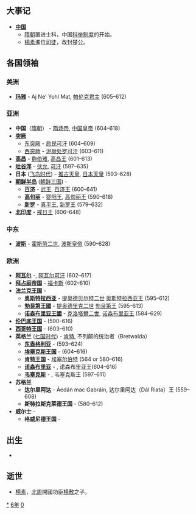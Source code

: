 {{yearTOC|606|高昌'''[[延和_(麴伯雅)|延和]]五年'''；隋'''[[大業_(年號)|大业]]二年'''；新罗'''[[建福_(新羅真平王)|建福]]二十三年'''}}

== 大事记 ==
* '''[[中国|中国]]'''
** [[隋朝|隋朝]]置进士科，中国[[科举制度|科举制度]]的开始。
** [[楊素|楊素]]進位[[司徒|司徒]]，改封楚公。

== 各国领袖 ==
=== 美洲 ===
*'''[[玛雅文明|玛雅]]''' - Aj Ne' Yohl Mat, [[帕伦克|帕伦克君主]] (605–612)
===亚洲===
*'''中国'''（[[隋朝|隋朝]]） - [[隋炀帝|隋炀帝]], [[隋朝君主列表|中国皇帝]] (604–618)
*'''[[突厥|突厥]]'''
**[[东突厥|东突厥]] - [[启民可汗|启民可汗]] (604–609)
**[[西突厥|西突厥]] - [[泥厥处罗可汗|泥厥处罗可汗]] (603–611)
*'''[[高昌|高昌]]''' - [[麴伯雅|麴伯雅]], [[麴氏高昌|高昌王]] (601–613)
*'''[[吐谷浑|吐谷浑]]''' - [[伏允|伏允]], [[吐谷浑首领列表|可汗]] (597–635)
*'''日本''' ([[飞鸟时代|飞鸟时代]]) - [[推古天皇|推古天皇]], [[日本天皇|日本天皇]] (593–628)
*'''[[朝鲜半岛|朝鲜半岛]]''' ([[朝鲜三国|朝鲜三国]]) -
**'''[[百济|百济]]''' - [[百济武王|武王]], [[百济君主列表|百济王]] (600–641)
**'''[[高句丽|高句丽]]''' - [[婴阳王|婴阳王]], [[高句丽君主列表|高句丽王]] (590–618)
**'''[[新罗|新罗]]''' - [[真平王|真平王]], [[新罗君主列表|新罗王]] (579–632)
*'''[[北印度|北印度]]''' - [[戒日王|戒日王]] (606–648)

===中东===
*'''[[波斯|波斯]]''' - [[霍斯劳二世|霍斯劳二世]], [[萨珊王朝|波斯皇帝]] (590–628)

===欧洲===
*'''[[阿瓦尔人|阿瓦尔]]''' -{{link-en|巴颜二世|Bayan II}}, [[可汗|阿瓦尔可汗]] (602–617)
*'''[[拜占庭帝国|拜占庭帝国]]''' - [[福卡斯|福卡斯]] (602–610)
*'''[[法兰克王国|法兰克王国]]''' - 
**'''[[奥斯特拉西亚|奥斯特拉西亚]]''' - [[提奥德贝尔特二世|提奥德贝尔特二世]] [[墨洛温王朝|奥斯特拉西亚王]] (595–612)
**'''[[勃艮第|勃艮第王國]]''' - [[提乌德里克二世|提奥德里克二世]] [[墨洛温王朝|勃艮第王]] (595–613)
**'''[[紐斯特利亞|诺森布里亚王國]]''' - [[克洛泰尔二世|克洛塔爾二世]], [[墨洛温王朝|诺森布里亚王]] (584–629)
*'''[[伦巴底人|伦巴底王国]]''' - {{link-en|阿吉卢尔夫|Agilulf}} (590–616)
*'''[[西哥特王国|西哥特王国]]''' - {{link-en|维特里克|Witteric}} (603–610)
*'''英格兰''' ([[七国时代|七国时代]]) - [[埃塞尔伯特_(肯特王国)|肯特]], 不列颠的统治者（Bretwalda）
**'''[[东盎格利亚|东盎格利亚]]''' - {{link-en|雷德沃尔德|Raedwald of East Anglia}} (593–624)
**'''[[埃塞克斯王国|埃塞克斯王国]]''' - {{link-en|萨伯赫特|Sæberht of Essex}} (604–616)
**'''[[肯特王国|肯特王国]]''' - [[埃塞尔伯特_(肯特王国)|埃塞尔伯特]] (564 or 580–616)
**'''[[诺森布里亚|诺森布里亚]]''' - {{link-en|埃特尔弗里特|Aethelfrith of Northumbria}}, 诺森布里亚王(604–616)
**'''[[韦塞克斯|韦塞克斯]]''' - {{link-en|切奥尔乌尔夫|Ceolwulf of Wessex}}, 韦塞克斯王 (597–611)
*'''苏格兰'''
**'''达尔里阿达''' - Áedán mac Gabráin, 达尔里阿达（Dál Riata）王 (559–608)
**'''斯特拉斯克莱德王国''' - {{link-en|赖泽赫·哈尔|Rhydderch Hael}} (580–612)
*'''威尔士''' -
**'''格威尼德王国''' - 

== 出生 ==
*

== 逝世 ==
{{Wikisource year mention}}
*[[楊素|楊素]]，[[北周|北周]]開國功臣[[楊敷_(北朝)|楊敷]]之子。

[[Category:606年|*]]
[[Category:600年代|6年]]
[[Category:7世纪各年|0]]